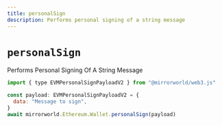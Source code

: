 ```yaml
---
title: personalSign
description: Performs personal signing of a string message
---
```


# `personalSign`

Performs Personal Signing Of A String Message

```js
import { type EVMPersonalSignPayloadV2 } from "@mirrorworld/web3.js"

const payload: EVMPersonalSignPayloadV2 = {
  data: "Message to sign",
}
await mirrorworld.Ethereum.Wallet.personalSign(payload)
```
